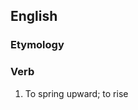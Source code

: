 ==English==

===Etymology===
{{prefix|en|up|dive}}

===Verb===
{{en-verb|updives|updiving|updove|past2=updived}}

# {{lb|en|archaic|intransitive|rare}} To spring upward; to rise
#: {{rfquotek|Davies}}